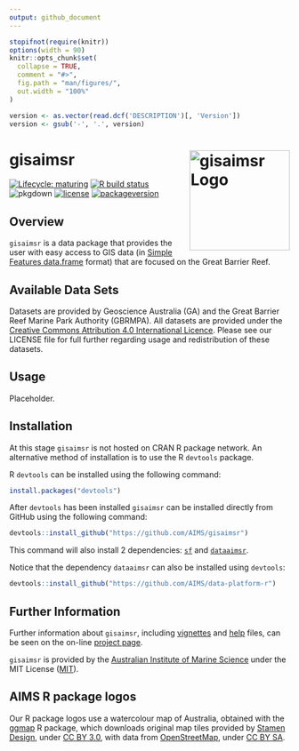 ```yaml
---
output: github_document
---
```


<!-- README.md is generated from README.Rmd. Please edit that file -->

```r
stopifnot(require(knitr))
options(width = 90)
knitr::opts_chunk$set(
  collapse = TRUE,
  comment = "#>",
  fig.path = "man/figures/",
  out.width = "100%"
)
```

```r
version <- as.vector(read.dcf('DESCRIPTION')[, 'Version'])
version <- gsub('-', '.', version)
```

# gisaimsr <img src="man/figures/logo.png" width = 180 alt="gisaimsr Logo" align="right" />

<!-- badges: start -->
[![Lifecycle: maturing](https://img.shields.io/badge/lifecycle-maturing-blue.svg)](https://www.tidyverse.org/lifecycle/#maturing)
[![R build status](https://github.com/aims/gisaimsr/workflows/R-CMD-check/badge.svg)](https://github.com/aims/gisaimsr/actions)
![pkgdown](https://github.com/AIMS/gisaimsr/workflows/pkgdown/badge.svg)
[![license](https://img.shields.io/badge/license-MIT + file LICENSE-lightgrey.svg)](https://choosealicense.com/)
[![packageversion](https://img.shields.io/badge/Package%20version-`r version`-orange.svg)](commits/master)
<!-- badges: end -->

## Overview 

`gisaimsr` is a data package that provides the user with easy access to GIS data (in [Simple Features data.frame](https://cran.r-project.org/package=sf) format) that are focused on the Great Barrier Reef.

## Available Data Sets

Datasets are provided by Geoscience Australia (GA) and the Great Barrier Reef Marine Park Authority (GBRMPA). All datasets are provided under the [Creative Commons Attribution 4.0 International Licence](http://creativecommons.org/licenses/by/4.0/legalcode). Please see our LICENSE file for full further regarding usage and redistribution of these datasets.

## Usage

Placeholder.

## Installation

At this stage `gisaimsr` is not hosted on CRAN R package network.
An alternative method of installation is to use the R `devtools` package.

R `devtools` can be installed using the following command:

```r
install.packages("devtools")
```

After `devtools` has been installed `gisaimsr` can be installed directly from GitHub using the following command:

```r
devtools::install_github("https://github.com/AIMS/gisaimsr")
```

This command will also install 2 dependencies: [`sf`](https://cran.r-project.org/package=sf) and [`dataaimsr`](https://AIMS.github.io/data-platform-r).

Notice that the dependency `dataaimsr` can also be installed using `devtools`:

```r
devtools::install_github("https://github.com/AIMS/data-platform-r")
```

## Further Information

Further information about `gisaimsr`, including [vignettes](articles/examples.html) and [help](reference/examples.html) files, can be seen on the on-line [project page](https://aims.github.io/gisaimsr).

`gisaimsr` is provided by the [Australian Institute of Marine Science](https://www.aims.gov.au) under the MIT License ([MIT](http://opensource.org/licenses/MIT)).

## AIMS R package logos

Our R package logos use a watercolour map of Australia, obtained with the [ggmap](https://cran.r-project.org/package=ggmap) R package, which downloads original map tiles provided by [Stamen Design](http://stamen.com), under [CC BY 3.0](http://creativecommons.org/licenses/by/3.0), with data from [OpenStreetMap](http://openstreetmap.org), under [CC BY SA](http://creativecommons.org/licenses/by-sa/3.0).
